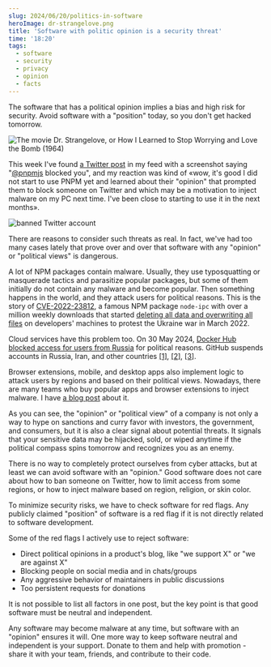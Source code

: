 ```yaml
---
slug: 2024/06/20/politics-in-software
heroImage: dr-strangelove.png
title: 'Software with politic opinion is a security threat'
time: '18:20'
tags:
  - software
  - security
  - privacy
  - opinion
  - facts
---
```


The software that has a political opinion implies a bias and high risk for security. Avoid software with a "position" today, so you don't get hacked tomorrow.

![The movie Dr. Strangelove, or How I Learned to Stop Worrying and Love the Bomb (1964)](dr-strangelove.png)

This week I've found [a Twitter post](https://x.com/kozlovzxc/status/1802726956665905234/photo/1) in my feed with a screenshot saying "[@pnpmjs](https://x.com/pnpmjs) blocked you", and my reaction was kind of «wow, it's good I did not start to use PNPM yet and learned about their "opinion" that prompted them to block someone on Twitter and which may be a motivation to inject malware on my PC next time. I've been close to starting to use it in the next months».

![banned Twitter account](twitter-ban.png)

There are reasons to consider such threats as real. In fact, we've had too many cases lately that prove over and over that software with any "opinion" or "political views" is dangerous.

A lot of NPM packages contain malware. Usually, they use typosquatting or masquerade tactics and parasitize popular packages, but some of them initially do not contain any malware and become popular. Then something happens in the world, and they attack users for political reasons. This is the story of [CVE-2022-23812](https://github.com/advisories/GHSA-97m3-w2cp-4xx6), a famous NPM package `node-ipc` with over a million weekly downloads that started [deleting all data and overwriting all files](https://www.bleepingcomputer.com/news/security/big-sabotage-famous-npm-package-deletes-files-to-protest-ukraine-war/) on developers' machines to protest the Ukraine war in March 2022.

Cloud services have this problem too. On 30 May 2024, [Docker Hub blocked access for users from Russia](https://therecord.media/docker-hub-suspends-services-russia) for political reasons. GitHub suspends accounts in Russia, Iran, and other countries [[1]](https://www.pcmag.com/news/github-reportedly-suspends-accounts-related-to-sanctioned-russian-orgs), [[2]](https://techthelead.com/russian-developers-get-their-github-accounts-suspended-lose-work-without-warning/), [[3]](https://techcrunch.com/2019/07/29/github-ban-sanctioned-countries/).

Browser extensions, mobile, and desktop apps also implement logic to attack users by regions and based on their political views. Nowadays, there are many teams who buy popular apps and browser extensions to inject malware. I have [a blog post](/blog/2023/09/01/malware-in-browser-extensions) about it.

As you can see, the "opinion" or "political view" of a company is not only a way to hype on sanctions and curry favor with investors, the government, and consumers, but it is also a clear signal about potential threats. It signals that your sensitive data may be hijacked, sold, or wiped anytime if the political compass spins tomorrow and recognizes you as an enemy.

There is no way to completely protect ourselves from cyber attacks, but at least we can avoid software with an "opinion." Good software does not care about how to ban someone on Twitter, how to limit access from some regions, or how to inject malware based on region, religion, or skin color.

To minimize security risks, we have to check software for red flags. Any publicly claimed "position" of software is a red flag if it is not directly related to software development.

Some of the red flags I actively use to reject software:

- Direct political opinions in a product's blog, like "we support X" or "we are against X"
- Blocking people on social media and in chats/groups
- Any aggressive behavior of maintainers in public discussions
- Too persistent requests for donations

It is not possible to list all factors in one post, but the key point is that good software must be neutral and independent.

Any software may become malware at any time, but software with an "opinion" ensures it will. One more way to keep software neutral and independent is your support. Donate to them and help with promotion - share it with your team, friends, and contribute to their code.
